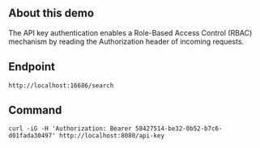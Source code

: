 ## About this demo
The API key authentication enables a Role-Based Access Control (RBAC) mechanism by reading the Authorization header of incoming requests.

## Endpoint
```
http://localhost:16686/search
```

## Command
```
curl -iG -H 'Authorization: Bearer 58427514-be32-0b52-b7c6-d01fada30497' http://localhost:8080/api-key
```